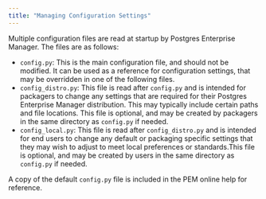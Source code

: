 ```yaml
---
title: "Managing Configuration Settings"
---
```


<div id="managing_configuration_settings" class="registered_link"></div>


Multiple configuration files are read at startup by Postgres Enterprise Manager. The files are as follows:

  - `config.py`: This is the main configuration file, and should not be modified. It can be used as a reference for configuration settings, that may be overridden in one of the following files.
  - `config_distro.py`: This file is read after `config.py` and is intended for packagers to change any settings that are required for their Postgres Enterprise Manager distribution. This may typically include certain paths and file locations. This file is optional, and may be created by packagers in the same directory as `config.py` if needed.
  - `config_local.py`: This file is read after `config_distro.py` and is intended for end users to change any default or packaging specific settings that they may wish to adjust to meet local preferences or standards.This file is optional, and may be created by users in the same directory as `config.py` if needed.

A copy of the default `config.py` file is included in the PEM online help for reference.
